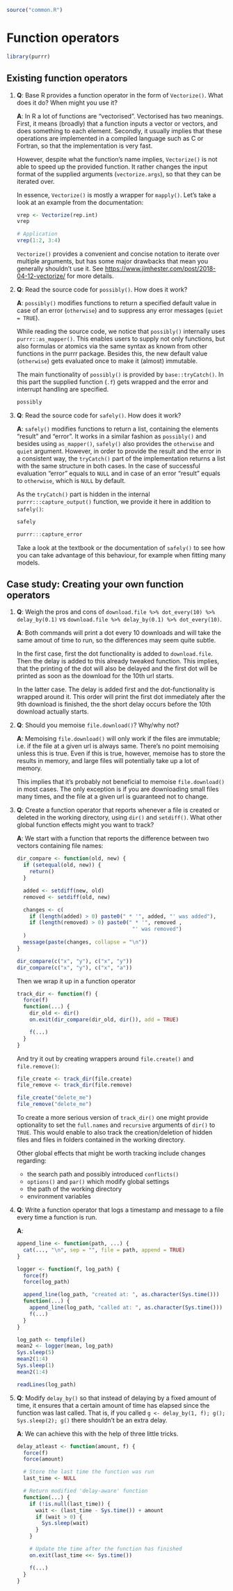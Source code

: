 ```r
source("common.R")
```

# Function operators

```r
library(purrr)
```


## Existing function operators

1. __[Q]{.Q}__: Base R provides a function operator in the form of `Vectorize()`. What does it do? When might you use it?
   
   __[A]{.solved}__: In R a lot of functions are "vectorised". Vectorised has two meanings. First, it means (broadly) that a function inputs a vector or vectors, and does something to each element. Secondly, it usually implies that these operations are implemented in a compiled language such as C or Fortran, so that the implementation is very fast.
   
   However, despite what the function's name implies, `Vectorize()` is not able to speed up the provided function. It rather changes the input format of the supplied arguments (`vectorize.args`), so that they can be iterated over.

   In essence, `Vectorize()` is mostly a wrapper for `mapply()`. Let's take a look at an example from the documentation:

    ```r
    vrep <- Vectorize(rep.int)
    vrep
    
    # Application
    vrep(1:2, 3:4)
    ```

   `Vectorize()` provides a convenient and concise notation to iterate over multiple arguments, but has some major drawbacks that mean you generally shouldn't use it. See <https://www.jimhester.com/post/2018-04-12-vectorize/> for more details.

2. __[Q]{.Q}__: Read the source code for `possibly()`. How does it work?
   
   __[A]{.solved}__: `possibly()` modifies functions to return a specified default value in case of an error (`otherwise`) and to suppress any error messages (`quiet = TRUE`).
   
   While reading the source code, we notice that `possibly()` internally uses `purrr::as_mapper()`. This enables users to supply not only functions, but also formulas or atomics via the same syntax as known from other functions in the purrr package. Besides this, the new default value (`otherwise`) gets evaluated once to make it (almost) immutable.
   
   The main functionality of `possibly()` is provided by `base::tryCatch()`. In this part the supplied function (`.f`) gets wrapped and the error and interrupt handling are specified.
   
    ```r
    possibly
    ```

3. __[Q]{.Q}__: Read the source code for `safely()`. How does it work?
   
   __[A]{.solved}__: `safely()` modifies functions to return a list, containing the elements "result" and "error". It works in a similar fashion as `possibly()` and besides using `as_mapper()`, `safely()` also provides the `otherwise` and `quiet` argument. However, in order to provide the result and the error in a consistent way, the `tryCatch()` part of the implementation returns a list with the same structure in both cases. In the case of successful evaluation "error" equals to `NULL` and in case of an error "result" equals to `otherwise`, which is `NULL` by default.
   
   As the `tryCatch()` part is hidden in the internal `purrr:::capture_output()` function, we provide it here in addition to `safely()`:
   
    ```r
    safely
    
    purrr:::capture_error
    ```

   Take a look at the textbook or the documentation of `safely()` to see how you can take advantage of this behaviour, for example when fitting many models.

## Case study: Creating your own function operators

1. __[Q]{.Q}__: Weigh the pros and cons of `download.file %>% dot_every(10) %>% delay_by(0.1)` vs `download.file %>% delay_by(0.1) %>% dot_every(10)`.
   
   __[A]{.solved}__: Both commands will print a dot every 10 downloads and will take the same amout of time to run, so the differences may seem quite subtle.
   
   In the first case, first the dot functionality is added to `download.file`. Then the delay is added to this already tweaked function. This implies, that the printing of the dot will also be delayed and the first dot will be printed as soon as the download for the 10th url starts.
   
   In the latter case. The delay is added first and the dot-functionality is wrapped around it. This order will print the first dot immediately after the 9th download is finished, the the short delay occurs before the 10th download actually starts.

2. __[Q]{.Q}__: Should you memoise `file.download()`? Why/why not?
   
   __[A]{.solved}__: Memoising `file.download()` will only work if the files are immutable; i.e. if the file at a given url is always same. There's no point memoising unless this is true. Even if this is true, however, memoise has to store the results in memory, and large files will potentially take up a lot of memory.
   
   This implies that it's probably not beneficial to memoise `file.download()` in most cases. The only exception is if you are downloading small files many times, and the file at a given url is guaranteed not to change.
   
3. __[Q]{.Q}__: Create a function operator that reports whenever a file is created or deleted in the working directory, using `dir()` and `setdiff()`. What other global function effects might you want to track?
   
   __[A]{.solved}__: We start with a function that reports the difference between two vectors containing file names:
   
    ```r
    dir_compare <- function(old, new) {
      if (setequal(old, new)) {
        return()
      }
      
      added <- setdiff(new, old)
      removed <- setdiff(old, new)
      
      changes <- c(
        if (length(added) > 0) paste0(" * '", added, "' was added"),
        if (length(removed) > 0) paste0(" * '", removed ,
                                         "' was removed")
      )
      message(paste(changes, collapse = "\n"))
    }
    
    dir_compare(c("x", "y"), c("x", "y"))
    dir_compare(c("x", "y"), c("x", "a"))
    ```
   
   Then we wrap it up in a function operator
    
    ```r
    track_dir <- function(f) {
      force(f)
      function(...) {
        dir_old <- dir()
        on.exit(dir_compare(dir_old, dir()), add = TRUE)
        
        f(...)
      }
    }
    ```
  
   And try it out by creating wrappers around `file.create()` and `file.remove()`:

    ```r
    file_create <- track_dir(file.create)
    file_remove <- track_dir(file.remove)
    
    file_create("delete_me")
    file_remove("delete_me")
    ```
    
   To create a more serious version of `track_dir()` one might provide optionality to set the `full.names` and `recursive` arguments of `dir()` to `TRUE`. This would enable to also track the creation/deletion of hidden files and files in folders contained in the working directory.
   
   Other global effects that might be worth tracking include changes regarding:
    
   * the search path and possibly introduced `conflicts()`
   * `options()` and `par()` which modify global settings
   * the path of the working directory
   * environment variables
   
   
4. __[Q]{.Q}__: Write a function operator that logs a timestamp and message to a file every time a function is run.
   
   __[A]{.solved}__:
    
    ```r
    append_line <- function(path, ...) { 
      cat(..., "\n", sep = "", file = path, append = TRUE)
    }
    
    logger <- function(f, log_path) {
      force(f)
      force(log_path)
      
      append_line(log_path, "created at: ", as.character(Sys.time()))
      function(...) {
        append_line(log_path, "called at: ", as.character(Sys.time()))
        f(...)
      }
    }
    ```


    ```r
    log_path <- tempfile()
    mean2 <- logger(mean, log_path)
    Sys.sleep(5)
    mean2(1:4) 
    Sys.sleep(1)
    mean2(1:4)
    
    readLines(log_path)
    ```
   
5. __[Q]{.Q}__: Modify `delay_by()` so that instead of delaying by a fixed amount of time, it ensures that a certain amount of time has elapsed since the function was last called. That is, if you called `g <- delay_by(1, f); g(); Sys.sleep(2); g()` there shouldn't be an extra delay.
   
   __[A]{.solved}__: We can achieve this with the help of three little tricks.
    
    ```r
    delay_atleast <- function(amount, f) {
      force(f)
      force(amount)
      
      # Store the last time the function was run
      last_time <- NULL
      
      # Return modified 'delay-aware' function
      function(...) {
        if (!is.null(last_time)) {
          wait <- (last_time - Sys.time()) + amount
          if (wait > 0) {
            Sys.sleep(wait)
          }
        }

        # Update the time after the function has finished
        on.exit(last_time <<- Sys.time()) 
        
        f(...)
      }
    }
    ```


